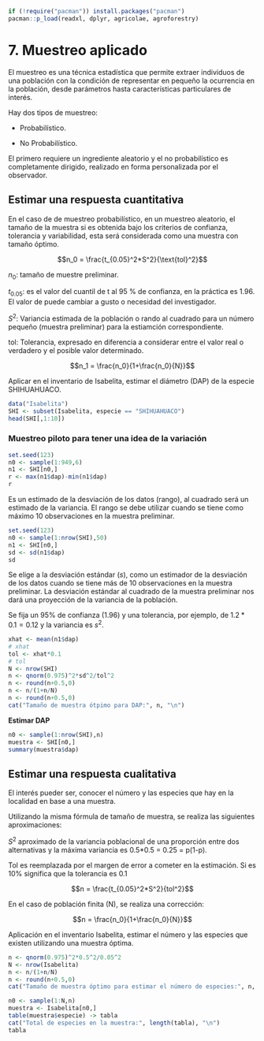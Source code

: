 
```r
if (!require("pacman")) install.packages("pacman")
pacman::p_load(readxl, dplyr, agricolae, agroforestry)
```

# 7. Muestreo aplicado

El muestreo es una técnica estadística que permite extraer individuos de una población con la condición de representar en pequeño la ocurrencia en la población, desde parámetros hasta características particulares de interés.

Hay dos tipos de muestreo: 

- Probabilístico.

- No Probabilístico.

El primero requiere un ingrediente aleatorio y el no probabilístico es completamente dirigido, realizado en forma personalizada por el observador.

## Estimar una respuesta cuantitativa

En el caso de de muestreo probabilístico, en un muestreo aleatorio, el tamaño de la muestra si es obtenida bajo los criterios de confianza, tolerancia y variabilidad, esta será considerada como una muestra con tamaño óptimo.

$$n_0 = \frac{t_{0.05}^2*S^2}{\text{tol}^2}$$

$n_0$: tamaño de muestre preliminar.

$t_{0.05}$: es el valor del cuantil de t al 95 % de confianza, en la práctica es 1.96. El valor de \alfa puede cambiar a gusto o necesidad del investigador.

$S^2$: Variancia estimada de la población o rando al cuadrado para un número pequeño (muestra preliminar) para la estiamción correspondiente.

tol: Tolerancia, expresado en diferencia a considerar entre el valor real o verdadero y el posible valor determinado.

$$n_1 = \frac{n_0}{1+\frac{n_0}{N}}$$

Aplicar en el inventario de Isabelita, estimar el diámetro (DAP) de la especie SHIHUAHUACO.

```r
data("Isabelita")
SHI <- subset(Isabelita, especie == "SHIHUAHUACO")
head(SHI[,1:10])
```

### Muestreo piloto para tener una idea de la variación

```r
set.seed(123)
n0 <- sample(1:949,6)
n1 <- SHI[n0,]
r <- max(n1$dap)-min(n1$dap)
r
```

Es un estimado de la desviación de los datos (rango), al cuadrado será un estimado de la variancia. El rango se debe utilizar cuando se tiene como máximo 10 observaciones en la muestra preliminar.

```r
set.seed(123)
n0 <- sample(1:nrow(SHI),50)
n1 <- SHI[n0,]
sd <- sd(n1$dap)
sd
```

Se elige a la desviación estándar ($s$), como un estimador de la desviación de los datos cuando se tiene más de 10 observaciones en la muestra preliminar. La desviación estándar al cuadrado de la muestra preliminar nos dará una proyección de la variancia de la población.

Se fija un $95\%$ de confianza (1.96) y una tolerancia, por ejemplo, de $1.2*0.1=0.12$ y la variancia es $s^2$.

```r
xhat <- mean(n1$dap)
# xhat
tol <- xhat*0.1
# tol
N <- nrow(SHI)
n <- qnorm(0.975)^2*sd^2/tol^2
n <- round(n+0.5,0)
n <- n/(1+n/N)
n <- round(n+0.5,0)
cat("Tamaño de muestra ótpimo para DAP:", n, "\n")
```

**Estimar DAP**

```r
n0 <- sample(1:nrow(SHI),n)
muestra <- SHI[n0,]
summary(muestra$dap)
```

## Estimar una respuesta cualitativa

El interés pueder ser, conocer el número y las especies que hay en la localidad en base a una muestra.

Utilizando la misma fórmula de tamaño de muestra, se realiza las siguientes aproximaciones:

$S^2$ aproximado de la variancia poblacional de una proporción entre dos alternativas y la máxima variancia es 0.5*0.5 = 0.25 = p(1-p).

Tol es reemplazada por el margen de error a cometer en la estimación. Si es $10\%$ significa que la tolerancia es $0.1$

$$n = \frac{t_{0.05}^2*S^2}{tol^2}$$

En el caso de población finita (N), se realiza una corrección:

$$n = \frac{n_0}{1+\frac{n_0}{N}}$$

Aplicación en el inventario Isabelita, estimar el número y las especies que existen utilizando una muestra óptima.

```r
n <- qnorm(0.975)^2*0.5^2/0.05^2
N <- nrow(Isabelita)
n <- n/(1+n/N)
n <- round(n+0.5,0)
cat("Tamaño de muestra óptimo para estimar el número de especies:", n, "\n")
```

```r
n0 <- sample(1:N,n)
muestra <- Isabelita[n0,]
table(muestra$especie) -> tabla
cat("Total de especies en la muestra:", length(tabla), "\n")
tabla
```

